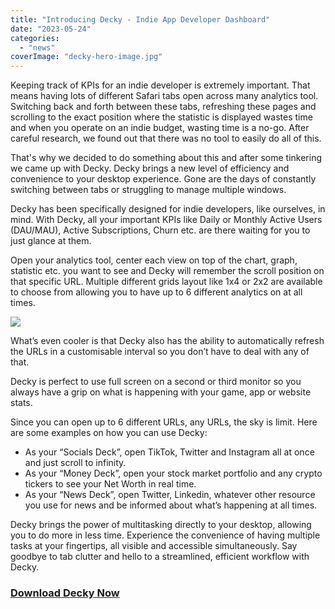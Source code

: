 ```yaml
---
title: "Introducing Decky - Indie App Developer Dashboard"
date: "2023-05-24"
categories: 
  - "news"
coverImage: "decky-hero-image.jpg"
---
```

Keeping track of KPIs for an indie developer is extremely important. That means having lots of different Safari tabs open across many analytics tool. Switching back and forth between these tabs, refreshing these pages and scrolling to the exact position where the statistic is displayed wastes time and when you operate on an indie budget, wasting time is a no-go. After careful research, we found out that there was no tool to easily do all of this.

That's why we decided to do something about this and after some tinkering we came up with Decky.
Decky brings a new level of efficiency and convenience to your desktop experience. Gone are the days of constantly switching between tabs or struggling to manage multiple windows. 

Decky has been specifically designed for indie developers, like ourselves, in mind. With Decky, all your important KPIs like Daily or Monthly Active Users (DAU/MAU), Active Subscriptions, Churn etc. are there waiting for you to just glance at them.

Open your analytics tool, center each view on top of the chart, graph, statistic etc. you want to see 
and Decky will remember the scroll position on that specific URL. Multiple different grids layout like 1x4 or 2x2 are available to choose from allowing you to have up to 6 different analytics on at all times.

[![](/images/blog-images/decky-app-screenshot.jpg)](https://apps.apple.com/us/app/web-dashboard-decky/id6449291563)

What’s even cooler is that Decky also has the ability to automatically refresh the URLs in a customisable interval so you don’t have to deal with any of that.

Decky is perfect to use full screen on a second or third monitor so you always have a grip on what is happening with your game, app or website stats.

Since you can open up to 6 different URLs, any URLs, the sky is limit. Here are some examples on how you can use Decky:
- As your “Socials Deck”, open TikTok, Twitter and Instagram all at once and just scroll to infinity.
- As your “Money Deck”, open your stock market portfolio and any crypto tickers to see your Net Worth in real time.
- As your “News Deck”, open Twitter, Linkedin, whatever other resource you use for news and be informed about what’s happening at all times.

Decky brings the power of multitasking directly to your desktop, allowing you to do more in less time. Experience the convenience of having multiple tasks at your fingertips, all visible and accessible simultaneously. Say goodbye to tab clutter and hello to a streamlined, efficient workflow with Decky.

### [Download Decky Now](https://apps.apple.com/us/app/web-dashboard-decky/id6449291563)

##
##